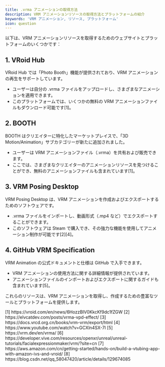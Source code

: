 ```yaml
---
title: .vrma アニメーションの取得方法
description: VRM アニメーションリソースの取得方法とプラットフォームの紹介
keywords: 'VRM アニメーション, リソース, プラットフォーム'
icon: question
---
```


以下は、VRM アニメーションリソースを取得するためのウェブサイトとプラットフォームのいくつかです：

## 1. VRoid Hub

VRoid Hub では「Photo Booth」機能が提供されており、VRM アニメーションの再生をサポートしています。

- ユーザーは自分の .vrma ファイルをアップロードし、さまざまなアニメーションを適用できます。
- このプラットフォームでは、いくつかの無料の VRM アニメーションファイルもダウンロード可能です\[1\]。

## 2. BOOTH

BOOTH はクリエイターに特化したマーケットプレイスで、「3D Motion/Animation」サブカテゴリーが新たに追加されました。

- ユーザーは VRM アニメーションファイル（.vrma）を共有および販売できます。
- ここでは、さまざまなクリエイターのアニメーションリソースを見つけることができ、無料のアニメーションファイルも含まれています\[1\]。

## 3. VRM Posing Desktop

VRM Posing Desktop は、VRM アニメーションを作成およびエクスポートするためのソフトウェアです。

- .vrma ファイルをインポートし、動画形式（.mp4 など）でエクスポートすることができます。
- このソフトウェアは Steam で購入でき、その強力な機能を使用してアニメーション制作が可能です\[2\]\[4\]。

## 4. GitHub VRM Specification

VRM Animation の公式ドキュメントと仕様は GitHub で入手できます。

- VRM アニメーションの使用方法に関する詳細情報が提供されています。
- アニメーションファイルのインポートおよびエクスポートに関するガイドも含まれています\[5\]。

これらのリソースは、VRM アニメーションを取得し、作成するための豊富なツールとプラットフォームを提供します。

<Accordion title="参考資料">
  [1] https://vroid.com/en/news/6HozzBIV0KkcKf9dc1fZGW  
  [2] https://elvcatdev.com/posts/vrma-vpd-effect/  
  [3] https://docs.vrcd.org.cn/books/vrm-vrm/export/html  
  [4] https://www.youtube.com/watch?v=GCXln4SX-7I  
  [5] https://vrm.dev/en/vrma/  
  [6] https://developer.vive.com/resources/openxr/unreal/unreal-tutorials/facialexpressionmaker/vrm/?site=cn  
  [7] https://aws.amazon.com/cn/getting-started/hands-on/build-a-vtubing-app-with-amazon-ivs-and-vroid/  
  [8] https://blog.csdn.net/qq_58047420/article/details/129674085
</Accordion>


